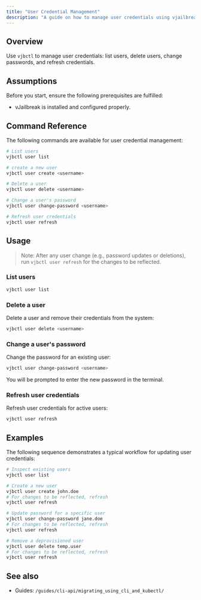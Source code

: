 ```yaml
---
title: "User Credential Management"
description: "A guide on how to manage user credentials using vjailbreak CLI."
---
```


## Overview

Use `vjbctl` to manage user credentials: list users, delete users, change passwords, and refresh credentials.

## Assumptions

Before you start, ensure the following prerequisites are fulfilled:

- vJailbreak is installed and configured properly.

## Command Reference

The following commands are available for user credential management:

```bash
# List users
vjbctl user list

# create a new user
vjbctl user create <username>

# Delete a user
vjbctl user delete <username>

# Change a user's password
vjbctl user change-password <username>

# Refresh user credentials
vjbctl user refresh
```

## Usage

> Note: After any user change (e.g., password updates or deletions), run `vjbctl user refresh` for the changes to be reflected.

### List users

```bash
vjbctl user list
```

### Delete a user

Delete a user and remove their credentials from the system:

```bash
vjbctl user delete <username>
```

### Change a user's password

Change the password for an existing user:

```bash
vjbctl user change-password <username>
```

You will be prompted to enter the new password in the terminal.

### Refresh user credentials

Refresh user credentials for active users:

```bash
vjbctl user refresh
```

## Examples

The following sequence demonstrates a typical workflow for updating user credentials:

```bash
# Inspect existing users
vjbctl user list

# Create a new user
vjbctl user create john.doe
# For changes to be reflected, refresh
vjbctl user refresh

# Update password for a specific user
vjbctl user change-password jane.doe
# For changes to be reflected, refresh
vjbctl user refresh

# Remove a deprovisioned user
vjbctl user delete temp.user
# For changes to be reflected, refresh
vjbctl user refresh
```

## See also

- Guides: `/guides/cli-api/migrating_using_cli_and_kubectl/`

